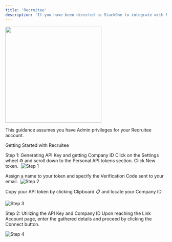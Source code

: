 ```yaml
---
title: 'Recruitee'
description: 'If you have been directed to StackOne to integrate with Recruitee, the following steps will help you understand the process and any necessary actions to configure successful integration.'
---
```



<img width="300px" noZoom="true" src="/images/recruitee/recruitee_logo.png" />

This guidance assumes you have Admin privileges for your Recruitee account.


 

Getting Started with Recruitee

 

Step 1: Generating API Key and getting Company ID
Click on the Settings wheel ⚙️ and scroll down to the Personal API tokens section. Click New token.
​
![Step 1](/images/recruitee/image1.png) 


Assign a name to your token and specify the Verification Code sent to your email.
​ 
![Step 2](/images/recruitee/image2.png) 


Copy your API token by clicking Clipboard 📋 and locate your Company ID.
​

![Step 3](/images/recruitee/image3.png) 

 

Step 2: Utilizing the API Key and Company ID
Upon reaching the Link Account page, enter the gathered details and proceed by clicking the Connect button.

 
![Step 4](/images/recruitee/image4.png) 


 


<IntegrationFooter />